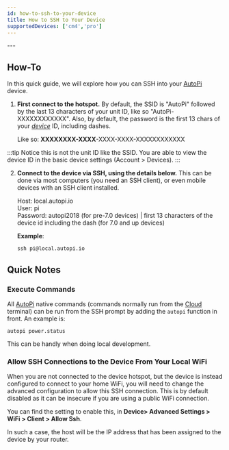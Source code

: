 ```yaml
---
id: how-to-ssh-to-your-device
title: How to SSH to Your Device
supportedDevices: ['cm4','pro']
---
```


<DeviceSupportBanner supported={frontMatter.supportedDevices} />
---

## How-To
In this quick guide, we will explore how you can SSH into your [AutoPi](https://www.autopi.io) device.

1. **First connect to the hotspot.** By default, the SSID is "AutoPi" followed by the last 13 characters of your unit ID,
like so "AutoPi-XXXXXXXXXXXX". Also, by default, the password is the first 13 chars of your <u>*device*</u> ID, including dashes.

   Like so: **XXXXXXXX-XXXX**-XXXX-XXXX-XXXXXXXXXXXX

:::tip
Notice this is not the unit ID like the SSID. You are able to view the device ID in the basic device settings
(Account > Devices).
:::

2. **Connect to the device via SSH, using the details below.**
This can be done via most computers (you need an SSH client), or even mobile devices with an SSH client installed.

   Host: local.autopi.io  
   User: pi  
   Password: autopi2018 (for pre-7.0 devices) | first 13 characters of the device id including the dash (for 7.0 and up devices) 

   **Example**:

   ```
   ssh pi@local.autopi.io
   ```

## Quick Notes

### Execute Commands
All [AutoPi](https://www.autopi.io) native commands (commands normally run from the [Cloud](https://www.autopi.io/software-platform/cloud-management) terminal) can be run from the
SSH prompt by adding the `autopi` function in front. An example is:

```
autopi power.status
```

This can be handly when doing local development.

### Allow SSH Connections to the Device From Your Local WiFi
When you are not connected to the device hotspot, but the device is instead configured to
connect to your home WiFi, you will need to change the advanced configuration to allow this
SSH connection. This is by default disabled as it can be insecure if you are using a public WiFi connection.

You can find the setting to enable this, in **Device> Advanced Settings > WiFi > Client > Allow Ssh**.

In such a case, the host will be the IP address that has been assigned to the device by your router.

